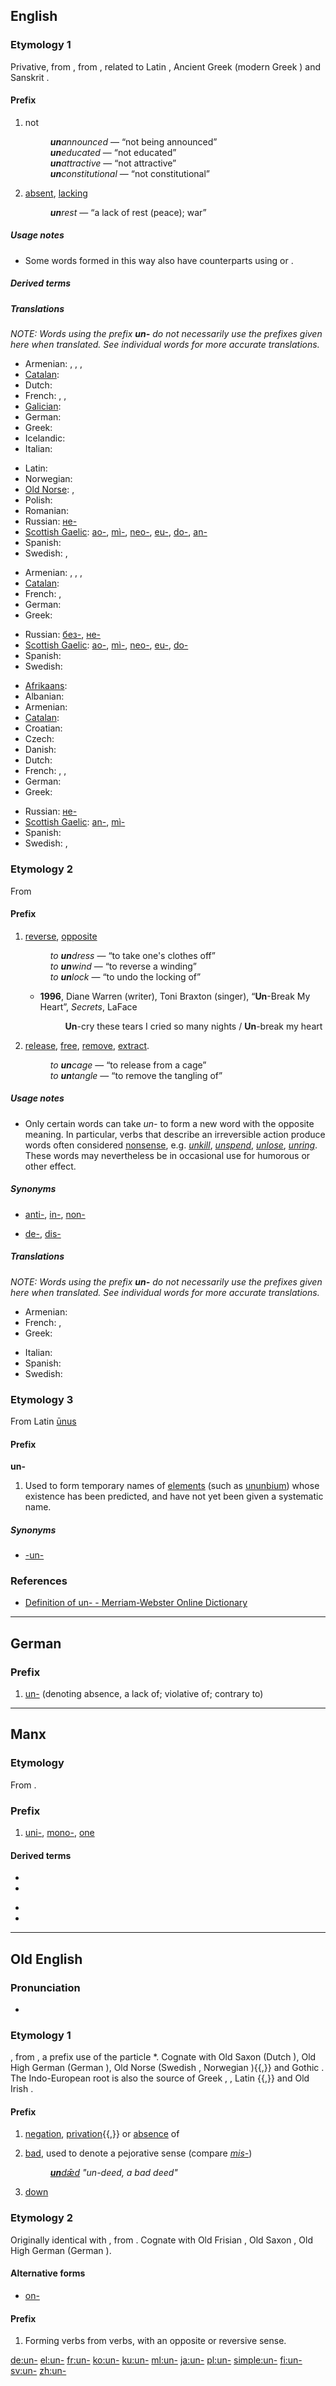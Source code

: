 {{also|Appendix:Variations of "un"}}
==English==

===Etymology 1===
Privative, from {{etyl|ang}} {{term|un-|lang=ang}}, from {{etyl|gem}}, related to Latin {{term|in-|lang=la}}, Ancient Greek {{term|ἀ-|lang=grc}} (modern Greek {{term|α-|lang=el}}) and Sanskrit {{term|अ-|lang=sa}}.

====Prefix====
{{infl|en|prefix|cat=prefixes}}

# {{context|added to adjectives or past participles}} not
#: '''''un'''announced'' — “not being announced”
#: '''''un'''educated'' — “not educated”
#: '''''un'''attractive'' — “not attractive”
#: '''''un'''constitutional'' — “not constitutional”
# {{context|added to nouns}} [[absent]], [[lacking]]
#: '''''un'''rest'' — “a lack of rest (peace); war”

=====Usage notes=====
* Some words formed in this way also have counterparts using {{term|in-}} or {{term|non-}}.

=====Derived terms=====
{{prefixsee|en}}

=====Translations=====
''NOTE: Words using the prefix '''un-''' do not necessarily use the prefixes given here when translated. See individual words for more accurate translations.''

{{trans-top|denoting absence}}
* Armenian: {{t-|hy|ան-|tr=an-}}, {{t-|hy|չ-|tr=č-}}, {{t-|hy|դժ-|tr=dž-}}, {{t-|hy|տ-|tr=t-}}
* [[Catalan]]: {{t-|ca|in-}}
* Dutch: {{t|nl|on-|tr=ne-}}
* French: {{t+|fr|in-}}, {{t+|fr|mal}}, {{t+|fr|non-}}
* [[Galician]]: {{t|gl|in-}}
* German: {{t+|de|un-}}
* Greek: {{t+|el|α-|tr=a-}}
* Icelandic: {{t-|is|ó-}}
* Italian: {{t+|it|in-}}
{{trans-mid}}
* Latin: {{t|la|in-}}
* Norwegian: {{t|no|u-}}
* [[Old Norse]]: {{tø|non|ú-}}, {{tø|non|ó-}}
* Polish: {{t|pl|nie-}}
* Romanian: {{t|ro|ne-}}
* Russian: [[не-]]
* [[Scottish Gaelic]]: [[ao-]], [[mì-]], [[neo-]], [[eu-]], [[do-]], [[an-]]
* Spanish: {{t+|es|in-}}
* Swedish: {{t+|sv|o-}}, {{t+|sv|van-}}
{{trans-bottom}}

{{trans-top|denoting a lack of}}
* Armenian: {{t-|hy|ան-|tr=an-}}, {{t-|hy|չ-|tr=č-}}, {{t-|hy|դժ-|tr=dž-}}, {{t-|hy|տ-|tr=t-}}
* [[Catalan]]: {{t-|ca|in-}}
* French: {{t+|fr|in-}}, {{t+|fr|non-}}
* German: {{t+|de|un-}}
* Greek: {{t+|el|α-|tr=a-}}
{{trans-mid}}
* Russian: [[без-]], [[не-]]
* [[Scottish Gaelic]]: [[ao-]], [[mì-]], [[neo-]], [[eu-]], [[do-]]
* Spanish: {{t+|es|in-}}
* Swedish: {{t+|sv|o-}}
{{trans-bottom}}

{{trans-top|violative of; contrary to}}
* [[Afrikaans]]: {{t|af|on-}}
* Albanian: {{t|sq|pa-}}
* Armenian: {{t-|hy|հակա-|tr=haka-}}
* [[Catalan]]: {{t-|ca|in-}}
* Croatian: {{t|hr|ne-}}
* Czech: {{t|cs|ne-}}
* Danish: {{t|da|u-}}
* Dutch: {{t|nl|on-}}
* French: {{t+|fr|anti-}}, {{t+|fr|in-}}, {{t+|fr|non-}}
* German: {{t+|de|un-}}
* Greek: {{t|el|αντι-|tr=anti-}}
{{trans-mid}}
* Russian: [[не-]]
* [[Scottish Gaelic]]: [[an-]], [[mì-]]
* Spanish: {{t+|es|in-}}
* Swedish: {{t+|sv|o-}}, {{t+|sv|anti-}}
{{trans-bottom}}

===Etymology 2===
From {{etyl|ang}} {{term|and-|lang=ang}}

====Prefix====
{{infl|en|prefix|added to verbs and nouns to form verbs}}

# [[reverse]], [[opposite]]
#: ''to '''un'''dress'' — “to take one's clothes off”
#: ''to '''un'''wind'' — “to reverse a winding”
#: ''to '''un'''lock'' — “to undo the locking of”
#* '''1996''', Diane Warren (writer), Toni Braxton (singer), “'''Un'''-Break My Heart”, ''Secrets'', LaFace
#*: '''Un'''-cry these tears I cried so many nights / '''Un'''-break my heart
# [[release]], [[free]], [[remove]], [[extract]].
#: ''to '''un'''cage'' — “to release from a cage”
#: ''to '''un'''tangle'' — “to remove the tangling of”

=====Usage notes=====
* Only certain words can take ''un-'' to form a new word with the opposite meaning. In particular, verbs that describe an irreversible action produce words often considered [[nonsense]], e.g. ''[[unkill]]'', ''[[unspend]]'', ''[[unlose]]'', ''[[unring]]''. These words may nevertheless be in occasional use for humorous or other effect.

=====Synonyms=====
* {{sense|oppostite}} [[anti-]], [[in-]], [[non-]]
* {{sense|release}} [[de-]], [[dis-]]

=====Translations=====
''NOTE: Words using the prefix '''un-''' do not necessarily use the prefixes given here when translated. See individual words for more accurate translations.''

{{trans-top|reversal or cancellation}}
* Armenian: {{t-|hy|ապ-|tr=ap-}}
* French: {{t+|fr|dé-}}, {{t+|fr|dés-}}
* Greek: {{t|el|απο-|tr=apo-}}
{{trans-mid}}
* Italian: {{t-|it|s-}}
* Spanish: {{t+|es|des-}}
* Swedish: {{t+|sv|av-}}
{{trans-bottom}}

===Etymology 3===
From Latin [[Unus|ūnus]]

====Prefix====
'''un-'''

# Used to form temporary names of [[element]]s (such as [[ununbium]]) whose existence has been predicted, and have not yet been given a systematic name.

=====Synonyms=====
* [[-un-]]

===References===
* [http://m-w.com/dictionary/un- Definition of un- - Merriam-Webster Online Dictionary]

----

==German==

===Prefix===
{{infl|de|prefix}}

# [[un-#English|un-]] (denoting absence, a lack of; violative of; contrary to)

----

==Manx==

===Etymology===
From {{term|un||one|lang=gv}}.

===Prefix===
{{infl|gv|prefix}}

# [[uni-]], [[mono-]], [[one]]

====Derived terms====
{{der-top}}
* {{l|gv|un-chengagh|un-çhengagh}}
* {{l|gv|uneashagh}}
{{der-mid}}
* {{l|gv|unskelf}}
* {{l|gv|un-wheeyl}}
{{der-bottom}}

----

==Old English==

===Pronunciation===
* {{IPA|/un/|lang=ang}}

===Etymology 1===
{{proto|Germanic|un-|lang=ang}}, from {{proto|Indo-European|n̥-|lang=ang}}, a prefix use of the particle *{{term||ne|not}}. Cognate with Old Saxon {{term||un-}} (Dutch {{term|on-|lang=nl}}), Old High German {{term|un-|lang=goh}} (German {{term|un-|lang=de}}), Old Norse {{term|ó-|lang=non}} (Swedish {{term|o-|lang=sv}}, Norwegian {{term|u|lang=no}}){{,}} and Gothic {{term|sc=Goth|𐌿𐌽-|tr=un-|lang=got}}. The Indo-European root is also the source of Greek {{term|sc=Grek|α-|tr=a-}}, {{term|sc=Grek|αν-|tr=an-}}, Latin {{term|in-|lang=la}}{{,}} and Old Irish {{term|in-|lang=sga}}.

====Prefix====
{{infl|ang|prefix}}

# {{context|added to nouns and adjectives}} [[negation]], [[privation]]{{,}} or [[absence]] of
# [[bad]], used to denote a pejorative sense (compare ''[[mis-]]'')
#: ''[[undæd|'''un'''dǣd]] "un-deed, a bad deed"''
# {{context|added to verbs}} [[down]]
#: ''{{term|unsettan|'''un'''settan|to set down, put down|lang=ang}}''

===Etymology 2===
Originally identical with {{term|and-}}, from {{proto|Germanic|and-|lang=ang}}. Cognate with Old Frisian {{term|und-}}, Old Saxon {{term|ant-}}, Old High German {{term|ant-}} (German {{term|ent-}}).

====Alternative forms====
* [[on-]]

====Prefix====
{{infl|ang|prefix}}

# Forming verbs from verbs, with an opposite or reversive sense.

[[de:un-]]
[[el:un-]]
[[fr:un-]]
[[ko:un-]]
[[ku:un-]]
[[ml:un-]]
[[ja:un-]]
[[pl:un-]]
[[simple:un-]]
[[fi:un-]]
[[sv:un-]]
[[zh:un-]]